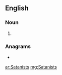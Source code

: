 {{also|satanists|sātanists}}
==English==

===Noun===
{{head|en|noun plural form}}

# {{plural of|Satanist|lang=en}}

===Anagrams===
* {{l|en|assistant}}

[[ar:Satanists]]
[[mg:Satanists]]